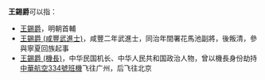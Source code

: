 '''王錫爵'''可以指：
* [[王錫爵|王錫爵]]，明朝首輔
* [[王錫爵_(咸豐武進士)|王錫爵 (咸豐武進士)]]，咸豐二年武進士，同治年間署花馬池副將，後叛清，參與寧夏回族起事
* [[王錫爵_(機長)|王錫爵 (機長)]]，中华民国机长、中华人民共和国政治人物，曾以機長身份劫持[[中華航空334號班機|中華航空334號班機]]飞往广州，后飞往北京

{{disambig|X|Cat=三字王姓人名消歧義}}